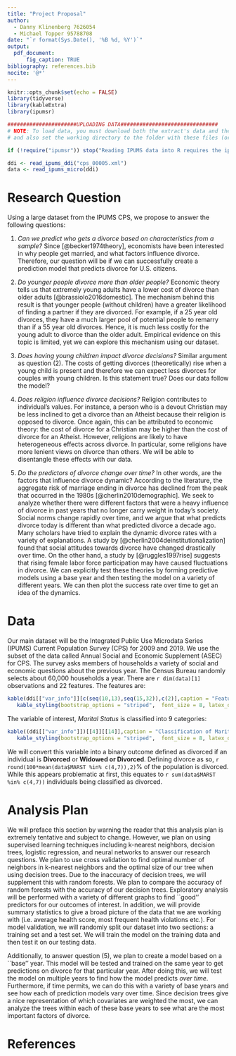 ```yaml
---
title: "Project Proposal"
author: 
  - Danny Klinenberg 7626054
  - Michael Topper 95788708
date: "`r format(Sys.Date(), '%B %d, %Y')`"
output: 
  pdf_document:
      fig_caption: TRUE
bibliography: references.bib
nocite: '@*'
---
```


```r
knitr::opts_chunk$set(echo = FALSE)
library(tidyverse)
library(kableExtra)
library(ipumsr)

######################UPLOADING DATA###############################
# NOTE: To load data, you must download both the extract's data and the DDI
# and also set the working directory to the folder with these files (or change the path below).

if (!require("ipumsr")) stop("Reading IPUMS data into R requires the ipumsr package. It can be installed using the following command: install.packages('ipumsr')")

ddi <- read_ipums_ddi("cps_00005.xml")
data <- read_ipums_micro(ddi)
```


# Research Question

\noindent Using a large dataset from the IPUMS CPS, we propose to answer the following questions:

  1) *Can we predict who gets a divorce based on characteristics from a sample?* Since [@becker1974theory], economists have been interested in why people get married, and what factors influence divorce. Therefore, our question will be if we can successfully create a prediction model that predicts divorce for U.S. citizens.
  
  2) *Do younger people divorce more than older people?* Economic theory tells us that extremely young adults have a lower cost of divorce than older adults [@brassiolo2016domestic]. The mechanism behind this result is that younger people (without children) have a greater likelihood of finding a partner if they are divorced. For example, if a 25 year old divorces, they have a much larger pool of potential people to remarry than if a 55 year old divorces. Hence, it is much less costly for the young adult to divorce than the older adult. Empirical evidence on this topic is limited, yet we can explore this mechanism using our dataset. 
  3) *Does having young children impact divorce decisions?* Similar argument as question (2). The costs of getting divorces (theoretically) rise when a young child is present and therefore we can expect less divorces for couples with young children. Is this statement true? Does our data follow the model?
  
  4) *Does religion influence divorce decisions?* Religion contributes to individual's values. For instance, a person who is a devout Christian may be less inclined to get a divorce than an Atheist because their religion is opposed to divorce. Once again, this can be attributed to economic theory: the cost of divorce for a Christian may be higher than the cost of divorce for an Atheist. However, religions are likely to have heterogeneous effects across divorce. In particular, some religions have more lenient views on divorce than others. We will be able to disentangle these effects with our data.  
  5) *Do the predictors of divorce change over time?* In other words, are the factors that influence divorce dynamic? According to the literature, the aggregate risk of marriage ending in divorce has declined from the peak that occurred in the 1980s [@cherlin2010demographic]. We seek to analyze whether there were different factors that were a heavy influence of divorce in past years that no longer carry weight in today's society. Social norms change rapidly over time, and we argue that what predicts divorce today is different than what predicted divorce a decade ago. Many scholars have tried to explain the dynamic divorce rates with a variety of explanations. A study by [@cherlin2004deinstitutionalization] found that social attitudes towards divorce have changed drastically over time. On the other hand, a study by [@ruggles1997rise] suggests that rising female labor force participation may have caused fluctuations in divorce. We can explicitly test these theories by forming predictive models using a base year and then testing the model on a variety of different years. We can then plot the success rate over time to get an idea of the dynamics. 


\noindent 

# Data 

\noindent Our main dataset will be the Integrated Public Use Microdata Series (IPUMS) Current Population Survey (CPS) for 2009 and 2019. We use the subset of the data called Annual Social and Economic Supplement (ASEC) for CPS. The survey asks members of households a variety of social and economic questions about the previous year. The Census Bureau randomly selects about 60,000 households a year. There are `r dim(data)[1]` observations and 22 features. The features are:

```r
kable(ddi[["var_info"]][c(seq(10,13),seq(15,32)),c(2)],caption = "Features", col.names = c("Name")) %>% 
   kable_styling(bootstrap_options = "striped",  font_size = 8, latex_options = "hold_position")
```

 The variable of interest, *Marital Status* is classified into 9 categories:

```r
kable((ddi[["var_info"]])[[4]][[14]],caption = "Classification of Marital Status", col.names = c("Value","Label")) %>% 
   kable_styling(bootstrap_options = "striped",  font_size = 8, latex_options = "hold_position")
```

We will convert this variable into a binary outcome defined as divorced if an individual is **Divorced** or **Widowed or Divorced**. Defining divorce as so, `r round(100*mean(data$MARST %in% c(4,7)),2)`% of the population is divorced. While this appears problematic at first, this equates to `r sum(data$MARST %in% c(4,7))` individuals being classified as divorced.


# Analysis Plan

\noindent We will preface this section by warning the reader that this analysis plan is extremely tentative and subject to change. However, we plan on using supervised learning techniques including k-nearest neighbors, decision trees, logistic regression, and neural networks to answer our research questions. We plan to use cross validation to find optimal number of neighbors in k-nearest neighbors and the optimal size of our tree when using decision trees. Due to the inaccuracy of decision trees, we will supplement this with random forests. We plan to compare the accuracy of random forests with the accuracy of our decision trees. Exploratory analysis will be performed with a variety of different graphs to find ``good'' predictors for our outcomes of interest. In addition, we will provide summary statistics to give a broad picture of the data that we are working with (i.e. average health score, most frequent health violations etc.). For model validation, we will randomly split our dataset into two sections: a training set and a test set. We will train the model on the training data and then test it on our testing data.


\noindent Additionally, to answer question (5), we plan to create a model based on a ``base'' year. This model will be tested and trained on the same year to get  predictions on divorce for that particular year. After doing this, we will test the model on multiple years to find how the model predicts *over time*. Furthermore, if time permits, we can do this with a variety of base years and see how each of prediction models vary over time. Since decision trees give a nice representation of which covariates are weighted the most, we can analyze the trees within each of these base years to see what are the most important factors of divorce.  



# References


